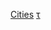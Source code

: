 <!-- labels cities with a population of 100,000+ only! -->
{{Image label begin|image=Israel labeled2.png|width={{{width|300}}}|float={{{float|none}}}}}
{{Image label small|x=0.6066667|y=0.97333336|scale={{{width|300}}}|text='''[[耶路撒冷]]'''}}
{{Image label small|x=0.023333333|y=0.74|scale={{{width|300}}}|text='''[[特拉维夫|特拉维夫-雅法]]'''}}
{{Image label small|x=0.45|y=0.4|scale={{{width|300}}}|text='''[[海法]]'''}}
{{Image label small|x=0.4|y=0.86333334|scale={{{width|300}}}|text='''[[里雄莱锡安]]'''}}
{{Image label small|x=0.25|y=0.98333335|scale={{{width|300}}}|text='''[[阿什杜德]]'''}}
{{Image label small|x=0.275|y=1.3|scale={{{width|300}}}|text='''[[贝尔谢巴]]'''}}
{{Image label small|x=0.44666666|y=0.79333335|scale={{{width|300}}}|text='''[[佩塔提克瓦]]'''}}
{{Image label small|x=0.35|y=0.68|scale={{{width|300}}}|text='''[[内坦亚]]'''}}
{{Image label small|x=0.083333336|y=0.9866667|scale={{{width|300}}}|text=[[霍隆]]}}
{{Image label small|x=0.15|y=0.79333335|scale={{{width|300}}}|text=[[贝内贝拉克]]}}
{{Image label small|x=0.01|y=0.93666667|scale={{{width|300}}}|text=[[巴特亚姆]]}}
{{Image label small|x=0.16666667|y=0.87333333|scale={{{width|300}}}|text=[[拉馬干]]}}
{{Image label small|x=0.2|y=1.05|scale={{{width|300}}}|text='''[[亚实基伦]]'''}}
{{Image label small|x=0.41333333|y=0.9066667|scale={{{width|300}}}|text='''[[雷霍沃特]]'''}}
{{Image label end}}<noinclude>
{{documentation|Template:Image label begin/doc}}

[[Category:以色列行政区划|Cities]]
[[Category:以色列人口|τ]]
</noinclude>
